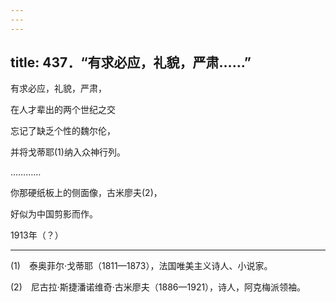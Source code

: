 ```yaml
---
---
---
```

title: 437．“有求必应，礼貌，严肃……”
---




有求必应，礼貌，严肃，

在人才辈出的两个世纪之交

忘记了缺乏个性的魏尔伦，

并将戈蒂耶(1)纳入众神行列。

…………

你那硬纸板上的侧面像，古米廖夫(2)，

好似为中国剪影而作。

1913年（？）



* * *



(1)　泰奥菲尔·戈蒂耶（1811—1873），法国唯美主义诗人、小说家。

(2)　尼古拉·斯捷潘诺维奇·古米廖夫（1886—1921），诗人，阿克梅派领袖。